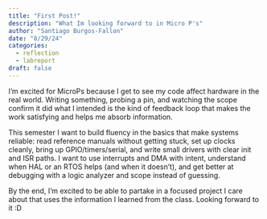 ```yaml
---
title: "First Post!"
description: "What Im looking forward to in Micro P's"
author: "Santiago Burgos-Fallon"
date: "8/29/24"
categories:
  - reflection
  - labreport
draft: false
---
```


I’m excited for MicroPs because I get to see my code affect hardware in the real world. Writing something, probing a pin, and watching the scope confirm it did what I intended is the kind of feedback loop that makes the work satisfying and helps me absorb information.

This semester I want to build fluency in the basics that make systems reliable: read reference manuals without getting stuck, set up clocks cleanly, bring up GPIO/timers/serial, and write small drivers with clear init and ISR paths. I want to use interrupts and DMA with intent, understand when HAL or an RTOS helps (and when it doesn’t), and get better at debugging with a logic analyzer and scope instead of guessing.

By the end, I'm excited to be able to partake in a focused project I care about that uses the information I learned from the class. Looking forward to it :D

